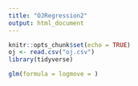 ```yaml
---
title: "OJRegression2"
output: html_document
---
```


```r
knitr::opts_chunk$set(echo = TRUE)
oj <- read.csv("oj.csv")
library(tidyverse)
```

```r
glm(formula = logmove = )
```

